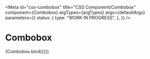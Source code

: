 <!-- @license CC0-1.0 -->


<Meta
  id="css-combobox"
  title="CSS Component/Combobox"
  component={Combobox}
  argTypes={argTypes}
  args={defaultArgs}
  parameters={{
    status: {
      type: "WORK IN PROGRESS",
    },
  }}
/>

# Combobox

<Canvas>
  <Story name="Default" args={exampleArgs}>
    {Combobox.bind({})}
  </Story>
</Canvas>

<ArgsTable story="Default" />

